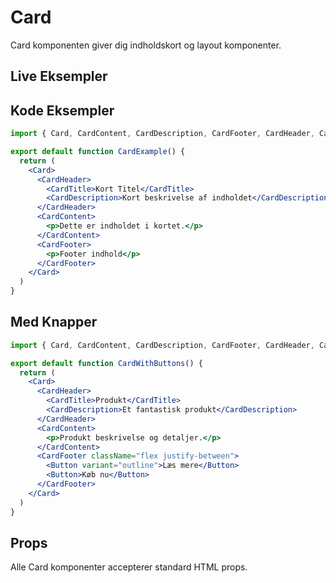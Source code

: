 
# Card

Card komponenten giver dig indholdskort og layout komponenter.

## Live Eksempler

<StorybookEmbed story="components-card--default" />

<StorybookEmbed story="components-card--with-footer" />

<StorybookEmbed story="components-card--interactive" />

## Kode Eksempler

```jsx
import { Card, CardContent, CardDescription, CardFooter, CardHeader, CardTitle } from '@nostromo/ui-core'

export default function CardExample() {
  return (
    <Card>
      <CardHeader>
        <CardTitle>Kort Titel</CardTitle>
        <CardDescription>Kort beskrivelse af indholdet</CardDescription>
      </CardHeader>
      <CardContent>
        <p>Dette er indholdet i kortet.</p>
      </CardContent>
      <CardFooter>
        <p>Footer indhold</p>
      </CardFooter>
    </Card>
  )
}
```

## Med Knapper

```jsx
import { Card, CardContent, CardDescription, CardFooter, CardHeader, CardTitle, Button } from '@nostromo/ui-core'

export default function CardWithButtons() {
  return (
    <Card>
      <CardHeader>
        <CardTitle>Produkt</CardTitle>
        <CardDescription>Et fantastisk produkt</CardDescription>
      </CardHeader>
      <CardContent>
        <p>Produkt beskrivelse og detaljer.</p>
      </CardContent>
      <CardFooter className="flex justify-between">
        <Button variant="outline">Læs mere</Button>
        <Button>Køb nu</Button>
      </CardFooter>
    </Card>
  )
}
```

## Props

Alle Card komponenter accepterer standard HTML props.
